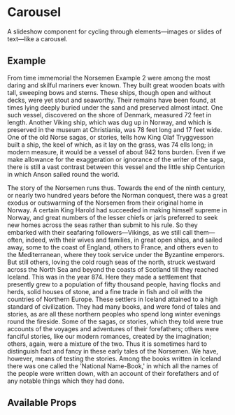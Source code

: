

<Meta title="Components/Carousel/Intro" component={Carousel} />

# Carousel

A slideshow component for cycling through elements—images or slides of text—like a carousel.

## Example

<Canvas>
  <Carousel>
    <Carousel.Item id="details-panel1" label="first">
      <p>
        From time immemorial the Norsemen Example 2 were among the most daring
        and skilful mariners ever known. They built great wooden boats with
        tall, sweeping bows and sterns. These ships, though open and without
        decks, were yet stout and seaworthy. Their remains have been found, at
        times lying deeply buried under the sand and preserved almost intact.
        One such vessel, discovered on the shore of Denmark, measured 72 feet in
        length. Another Viking ship, which was dug up in Norway, and which is
        preserved in the museum at Christiania, was 78 feet long and 17 feet
        wide. One of the old Norse sagas, or stories, tells how King Olaf
        Tryggvesson built a ship, the keel of which, as it lay on the grass, was
        74 ells long; in modern measure, it would be a vessel of about 942 tons
        burden. Even if we make allowance for the exaggeration or ignorance of
        the writer of the saga, there is still a vast contrast between this
        vessel and the little ship Centurion in which Anson sailed round the
        world.
      </p>
    </Carousel.Item>
    <Carousel.Item id="details-panel2" label="Second Example" open={true}>
      <p>
        The story of the Norsemen runs thus. Towards the end of the ninth
        century, or nearly two hundred years before the Norman conquest, there
        was a great exodus or outswarming of the Norsemen from their original
        home in Norway. A certain King Harold had succeeded in making himself
        supreme in Norway, and great numbers of the lesser chiefs or jarls
        preferred to seek new homes across the seas rather than submit to his
        rule. So they embarked with their seafaring followers—Vikings, as we
        still call them—often, indeed, with their wives and families, in great
        open ships, and sailed away, some to the coast of England, others to
        France, and others even to the Mediterranean, where they took service
        under the Byzantine emperors. But still others, loving the cold rough
        seas of the north, struck westward across the North Sea and beyond the
        coasts of Scotland till they reached Iceland. This was in the year 874.
        Here they made a settlement that presently grew to a population of fifty
        thousand people, having flocks and herds, solid houses of stone, and a
        fine trade in fish and oil with the countries of Northern Europe. These
        settlers in Iceland attained to a high standard of civilization. They
        had many books, and were fond of tales and stories, as are all these
        northern peoples who spend long winter evenings round the fireside. Some
        of the sagas, or stories, which they told were true accounts of the
        voyages and adventures of their forefathers; others were fanciful
        stories, like our modern romances, created by the imagination; others,
        again, were a mixture of the two. Thus it is sometimes hard to
        distinguish fact and fancy in these early tales of the Norsemen. We
        have, however, means of testing the stories. Among the books written in
        Iceland there was one called the 'National Name-Book,' in which all the
        names of the people were written down, with an account of their
        forefathers and of any notable things which they had done.
      </p>
    </Carousel.Item>
  </Carousel>
</Canvas>

## Available Props

<ArgsTable component="Carousel" />
